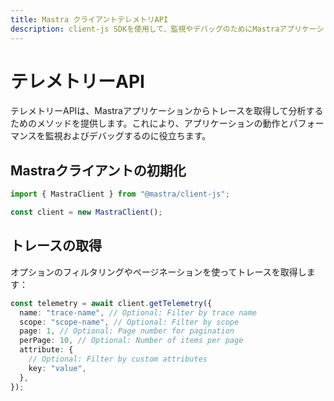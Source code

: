 ```yaml
---
title: Mastra クライアントテレメトリAPI
description: client-js SDKを使用して、監視やデバッグのためにMastraアプリケーションからトレースを取得し分析する方法を学びます。
---
```


# テレメトリーAPI

テレメトリーAPIは、Mastraアプリケーションからトレースを取得して分析するためのメソッドを提供します。これにより、アプリケーションの動作とパフォーマンスを監視およびデバッグするのに役立ちます。

## Mastraクライアントの初期化

```typescript
import { MastraClient } from "@mastra/client-js";

const client = new MastraClient();
```

## トレースの取得

オプションのフィルタリングやページネーションを使ってトレースを取得します：

```typescript
const telemetry = await client.getTelemetry({
  name: "trace-name", // Optional: Filter by trace name
  scope: "scope-name", // Optional: Filter by scope
  page: 1, // Optional: Page number for pagination
  perPage: 10, // Optional: Number of items per page
  attribute: {
    // Optional: Filter by custom attributes
    key: "value",
  },
});
```
